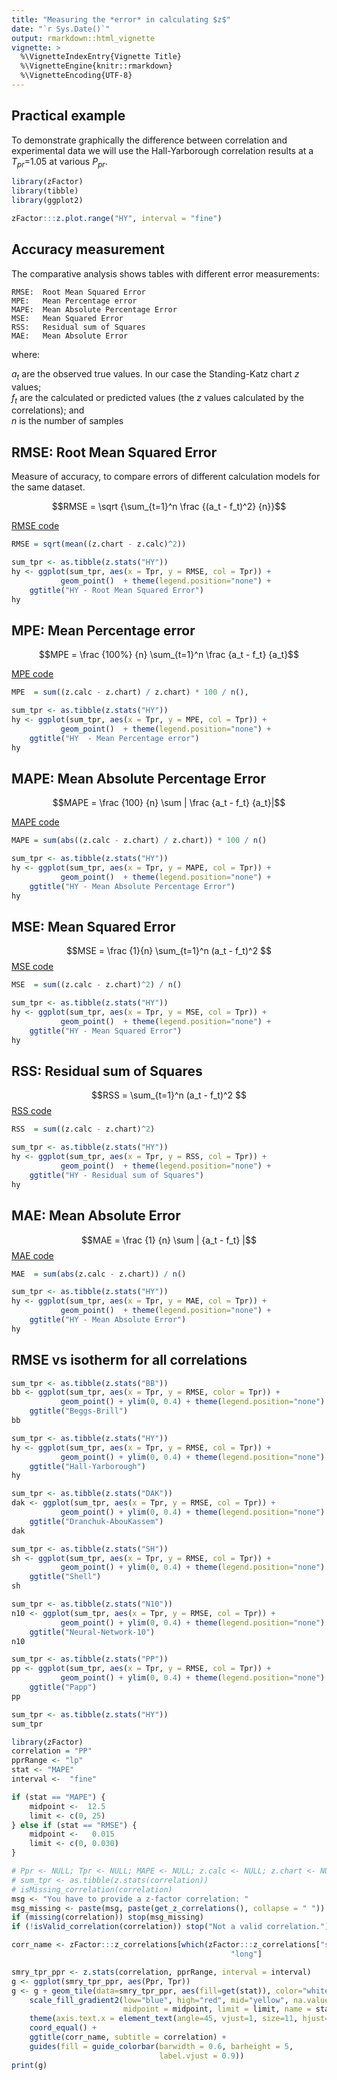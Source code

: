 ```yaml
---
title: "Measuring the *error* in calculating $z$"
date: "`r Sys.Date()`"
output: rmarkdown::html_vignette
vignette: >
  %\VignetteIndexEntry{Vignette Title}
  %\VignetteEngine{knitr::rmarkdown}
  %\VignetteEncoding{UTF-8}
---
```


## Practical example
To demonstrate graphically the difference between correlation and experimental data we will use the Hall-Yarborough correlation results at a $T_{pr}$=1.05 at various $P_{pr}$.

```r
library(zFactor)
library(tibble)
library(ggplot2)

zFactor:::z.plot.range("HY", interval = "fine")
```


## Accuracy measurement
The comparative analysis shows tables with different error measurements:

    RMSE:  Root Mean Squared Error
    MPE:   Mean Percentage error
    MAPE:  Mean Absolute Percentage Error
    MSE:   Mean Squared Error
    RSS:   Residual sum of Squares
    MAE:   Mean Absolute Error


where:

$a_t$ are the observed true values. In our case the Standing-Katz chart $z$ values;    
$f_t$ are the calculated or predicted values (the $z$ values calculated by the correlations); and    
$n$ is the number of samples


## RMSE: Root Mean Squared Error
Measure of accuracy, to compare errors of different calculation models for the same dataset.

$$RMSE =  \sqrt {\sum_{t=1}^n \frac {(a_t - f_t)^2} {n}}$$

<u>RMSE code</u>
```r
RMSE = sqrt(mean((z.chart - z.calc)^2))
```


```r
sum_tpr <- as.tibble(z.stats("HY"))
hy <- ggplot(sum_tpr, aes(x = Tpr, y = RMSE, col = Tpr)) +
           geom_point()  + theme(legend.position="none") + 
    ggtitle("HY - Root Mean Squared Error")
hy
```


## MPE: Mean Percentage error


$$MPE = \frac {100%} {n} \sum_{t=1}^n \frac {a_t - f_t} {a_t}$$

<u>MPE code</u>
```r
MPE  = sum((z.calc - z.chart) / z.chart) * 100 / n(),
```

```r
sum_tpr <- as.tibble(z.stats("HY"))
hy <- ggplot(sum_tpr, aes(x = Tpr, y = MPE, col = Tpr)) +
           geom_point()  + theme(legend.position="none") + 
    ggtitle("HY  - Mean Percentage error")
hy
```


## MAPE: Mean Absolute Percentage Error

$$MAPE = \frac {100} {n} \sum | \frac {a_t - f_t} {a_t}|$$

<u>MAPE code</u>
```r
MAPE = sum(abs((z.calc - z.chart) / z.chart)) * 100 / n()
```


```r
sum_tpr <- as.tibble(z.stats("HY"))
hy <- ggplot(sum_tpr, aes(x = Tpr, y = MAPE, col = Tpr)) +
           geom_point()  + theme(legend.position="none") + 
    ggtitle("HY - Mean Absolute Percentage Error")
hy
```


## MSE: Mean Squared Error
$$MSE = \frac {1}{n}  \sum_{t=1}^n (a_t - f_t)^2 $$
<u>MSE code</u>
```r
MSE  = sum((z.calc - z.chart)^2) / n()
```


```r
sum_tpr <- as.tibble(z.stats("HY"))
hy <- ggplot(sum_tpr, aes(x = Tpr, y = MSE, col = Tpr)) +
           geom_point()  + theme(legend.position="none") + 
    ggtitle("HY - Mean Squared Error")
hy
```


## RSS: Residual sum of Squares
$$RSS =  \sum_{t=1}^n (a_t - f_t)^2 $$
<u>RSS code</u>
```r
RSS  = sum((z.calc - z.chart)^2)
```

```r
sum_tpr <- as.tibble(z.stats("HY"))
hy <- ggplot(sum_tpr, aes(x = Tpr, y = RSS, col = Tpr)) +
           geom_point()  + theme(legend.position="none") + 
    ggtitle("HY - Residual sum of Squares")
hy
```


## MAE: Mean Absolute Error

$$MAE = \frac {1} {n} \sum | {a_t - f_t} |$$
<u>MAE code</u>
```r
MAE  = sum(abs(z.calc - z.chart)) / n()
```

```r
sum_tpr <- as.tibble(z.stats("HY"))
hy <- ggplot(sum_tpr, aes(x = Tpr, y = MAE, col = Tpr)) +
           geom_point()  + theme(legend.position="none") + 
    ggtitle("HY - Mean Absolute Error")
hy
```

## RMSE vs isotherm for all correlations

```r
sum_tpr <- as.tibble(z.stats("BB"))
bb <- ggplot(sum_tpr, aes(x = Tpr, y = RMSE, color = Tpr)) +
           geom_point() + ylim(0, 0.4) + theme(legend.position="none") +
    ggtitle("Beggs-Brill")
bb
```

```r
sum_tpr <- as.tibble(z.stats("HY"))
hy <- ggplot(sum_tpr, aes(x = Tpr, y = RMSE, col = Tpr)) +
           geom_point() + ylim(0, 0.4) + theme(legend.position="none") + 
    ggtitle("Hall-Yarborough")
hy
```

```r
sum_tpr <- as.tibble(z.stats("DAK"))
dak <- ggplot(sum_tpr, aes(x = Tpr, y = RMSE, col = Tpr)) +
           geom_point() + ylim(0, 0.4) + theme(legend.position="none") +
    ggtitle("Dranchuk-AbouKassem")
dak
```

```r
sum_tpr <- as.tibble(z.stats("SH"))
sh <- ggplot(sum_tpr, aes(x = Tpr, y = RMSE, col = Tpr)) +
           geom_point() + ylim(0, 0.4) + theme(legend.position="none") +
    ggtitle("Shell")
sh
```

```r
sum_tpr <- as.tibble(z.stats("N10"))
n10 <- ggplot(sum_tpr, aes(x = Tpr, y = RMSE, col = Tpr)) +
           geom_point() + ylim(0, 0.4) + theme(legend.position="none") +
    ggtitle("Neural-Network-10")
n10
```

```r
sum_tpr <- as.tibble(z.stats("PP"))
pp <- ggplot(sum_tpr, aes(x = Tpr, y = RMSE, col = Tpr)) +
           geom_point() + ylim(0, 0.4) + theme(legend.position="none") +
    ggtitle("Papp")
pp

```




```r
sum_tpr <- as.tibble(z.stats("HY"))
sum_tpr
```



```r
library(zFactor)
correlation = "PP"
pprRange <- "lp"
stat <- "MAPE"
interval <-  "fine"

if (stat == "MAPE") {
    midpoint <-  12.5
    limit <- c(0, 25)
} else if (stat == "RMSE") {
    midpoint <-   0.015
    limit <- c(0, 0.030)
}

# Ppr <- NULL; Tpr <- NULL; MAPE <- NULL; z.calc <- NULL; z.chart <- NULL
# sum_tpr <- as.tibble(z.stats(correlation))
# isMissing_correlation(correlation)
msg <- "You have to provide a z-factor correlation: "
msg_missing <- paste(msg, paste(get_z_correlations(), collapse = " "))
if (missing(correlation)) stop(msg_missing)
if (!isValid_correlation(correlation)) stop("Not a valid correlation.")

corr_name <- zFactor:::z_correlations[which(zFactor:::z_correlations["short"] == correlation),
                                                 "long"]

smry_tpr_ppr <- z.stats(correlation, pprRange, interval = interval)
g <- ggplot(smry_tpr_ppr, aes(Ppr, Tpr))
g <- g + geom_tile(data=smry_tpr_ppr, aes(fill=get(stat)), color="white") +
    scale_fill_gradient2(low="blue", high="red", mid="yellow", na.value = "pink",
                         midpoint = midpoint, limit = limit, name = stat) +
    theme(axis.text.x = element_text(angle=45, vjust=1, size=11, hjust=1)) +
    coord_equal() +
    ggtitle(corr_name, subtitle = correlation) +
    guides(fill = guide_colorbar(barwidth = 0.6, barheight = 5, 
                                 label.vjust = 0.9))
print(g)
```


